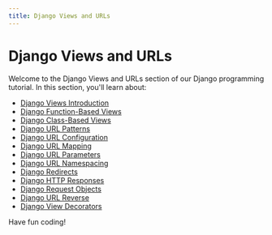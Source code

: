 ```yaml
---
title: Django Views and URLs
---
```


# Django Views and URLs

Welcome to the Django Views and URLs section of our Django programming tutorial. In this section, you'll learn about:

- [Django Views Introduction](./0-django-views-introduction.mdx)
- [Django Function-Based Views](./1-django-function-based-views.mdx)
- [Django Class-Based Views](./2-django-class-based-views.mdx)
- [Django URL Patterns](./3-django-url-patterns.mdx)
- [Django URL Configuration](./4-django-url-configuration.mdx)
- [Django URL Mapping](./5-django-url-mapping.mdx)
- [Django URL Parameters](./6-django-url-parameters.mdx)
- [Django URL Namespacing](./7-django-url-namespacing.mdx)
- [Django Redirects](./8-django-redirects.mdx)
- [Django HTTP Responses](./9-django-http-responses.mdx)
- [Django Request Objects](./10-django-request-objects.mdx)
- [Django URL Reverse](./11-django-url-reverse.mdx)
- [Django View Decorators](./12-django-view-decorators.mdx)

Have fun coding!